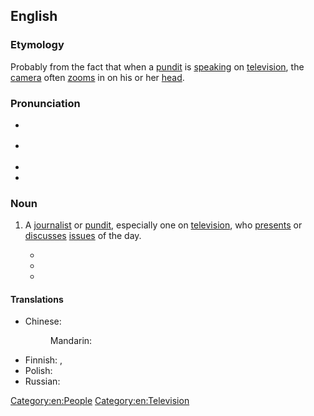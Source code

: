 ==English==
{{was wotd|2017|August|22}}

===Etymology===
Probably from the fact that when a [[pundit]] is [[speak]]ing on [[television]], the [[camera]] often [[zoom#Verb|zooms]] in on his or her [[head#Noun|head]].

===Pronunciation===
* {{a|RP}} {{IPA|en|/ˈtɔːkɪŋ hɛd/}}
* {{a|GA}} {{IPA|en|/ˈtɔkɪŋ hɛd/}}
* {{audio|en|en-au-talking head.ogg|Audio (AU)}}
* {{hyphenation|en|talk|ing head}}

===Noun===
{{en-noun}}

# {{lb|en|idiomatic|also|_|attributive}} A [[journalist]] or [[pundit]], especially one on [[television]], who [[present#Verb|presents]] or [[discuss]]es [[issue#Noun|issues]] of the day.
#* {{quote-book|en|author=Mark [Stephen] Monmonier|authorlink=Mark Monmonier|chapter=Maps in the Electronic Media|title=Maps with the News: The Development of American Journalistic Cartography|location=Chicago, Ill.; London|publisher={{w|University of Chicago Press}}|year=1989|page=203|pageurl=https://books.google.com/books?id=tx8XR_6IMeAC&pg=PA203|isbn=978-0-226-53411-4|passage=Early TV newscasts consisted largely of "'''talking heads'''"—a reporter reading news bulletins or interviewing prominent politicians—but maps were frequently employed as visual aids, particularly for war news.}}
#* {{quote-book|en|author=Laurence G. Boldt|chapter=The Leisure to Grow|chapterurl=https://books.google.com/books?id=v38gXk2z3MIC&pg=PT305|title=The Tao of Abundance|location=New York, N.Y.|publisher=[[w:Penguin Books|Penguin]]/[[w:Arkana Publishing|Arkana]]|year=1999|isbn=978-0-14-019606-1|passage=We've seen the respect once reserved for serious thinkers transferred to '''talking-head''' experts, skilled at reducing their messages to thirty-second sound bites.}}
#* {{quote-book|en|author=Thomas T. Holyoke|chapter=Theodore J. Lowi, ''The End of Liberalism: The Second Republic of the United States''|editors=Steven J. Balla, {{w|Martin Lodge}}, and Edward C. Page|title=The Oxford Handbook of Classics in Public Policy and Administration|location=Oxford|publisher={{w|Oxford University Press}}|year=2015|page=221|pageurl=https://books.google.com/books?id=Jc4YBwAAQBAJ&pg=PA221|isbn=978-0-19-964613-5|passage=But [[w:Theodore J. Lowi|Theodore Lowi]] is not a '''talking head''' leveling vitriol against the political system to make money. He is a thinker making a powerful, well-reasoned argument that resonates even with his critics, though sometimes the prose style is a little dense.}}

====Translations====
{{trans-top}}
* Chinese:
*: Mandarin: {{t-needed|cmn}}
{{trans-mid}}
* Finnish: {{t|fi|uutiskommentaattori}}, {{t|fi|puhuva pää}}
* Polish: {{t|pl|gadające głowy|f-p}} {{qualifier|plural only}}
* Russian: {{t+|ru|говоря̀щая голова́|f}}
{{trans-bottom}}

[[Category:en:People]]
[[Category:en:Television]]